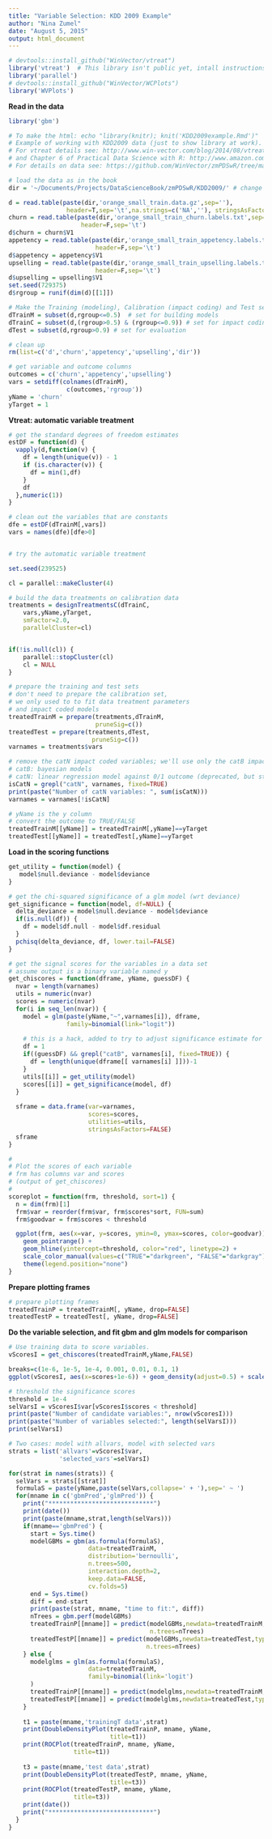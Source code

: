 ```yaml
---
title: "Variable Selection: KDD 2009 Example"
author: "Nina Zumel"
date: "August 5, 2015"
output: html_document
---
```

```r
# devtools::install_github("WinVector/vtreat")
library('vtreat')  # This library isn't public yet, intall instructions: http://www.win-vector.com/blog/2014/08/vtreat-designing-a-package-for-variable-treatment/
library('parallel')
# devtools::install_github("WinVector/WCPlots")
library('WVPlots')

```

**Read in the data**

```r
library('gbm')

# To make the html: echo "library(knitr); knit('KDD2009example.Rmd')" | R --vanilla ; pandoc KDD2009example.md -o KDD2009example.html
# Example of working with KDD2009 data (just to show library at work).
# For vtreat details see: http://www.win-vector.com/blog/2014/08/vtreat-designing-a-package-for-variable-treatment/
# and Chapter 6 of Practical Data Science with R: http://www.amazon.com/Practical-Data-Science/dp/1617291560
# For details on data see: https://github.com/WinVector/zmPDSwR/tree/master/KDD2009

# load the data as in the book
dir = '~/Documents/Projects/DataScienceBook/zmPDSwR/KDD2009/' # change this path to match your directory structure

d = read.table(paste(dir,'orange_small_train.data.gz',sep=''),
                header=T,sep='\t',na.strings=c('NA',''), stringsAsFactors=FALSE)
churn = read.table(paste(dir,'orange_small_train_churn.labels.txt',sep=''),
                    header=F,sep='\t')
d$churn = churn$V1
appetency = read.table(paste(dir,'orange_small_train_appetency.labels.txt',sep=''),
                        header=F,sep='\t')
d$appetency = appetency$V1
upselling = read.table(paste(dir,'orange_small_train_upselling.labels.txt',sep=''),
                        header=F,sep='\t')
d$upselling = upselling$V1
set.seed(729375)
d$rgroup = runif(dim(d)[[1]])

# Make the Training (modeling), Calibration (impact coding) and Test sets
dTrainM = subset(d,rgroup<=0.5)  # set for building models
dTrainC = subset(d,(rgroup>0.5) & (rgroup<=0.9)) # set for impact coding
dTest = subset(d,rgroup>0.9) # set for evaluation

# clean up
rm(list=c('d','churn','appetency','upselling','dir'))

# get variable and outcome columns
outcomes = c('churn','appetency','upselling')
vars = setdiff(colnames(dTrainM),
                c(outcomes,'rgroup'))
yName = 'churn'
yTarget = 1
```

**Vtreat: automatic variable treatment**

```r

# get the standard degrees of freedom estimates
estDF = function(d) {
  vapply(d,function(v) {
    df = length(unique(v)) - 1
    if (is.character(v)) {
      df = min(1,df)
    }
    df
  },numeric(1))
}

# clean out the variables that are constants
dfe = estDF(dTrainM[,vars])
vars = names(dfe)[dfe>0]


# try the automatic variable treatment

set.seed(239525)

cl = parallel::makeCluster(4)

# build the data treatments on calibration data
treatments = designTreatmentsC(dTrainC,
    vars,yName,yTarget,
    smFactor=2.0,
    parallelCluster=cl)


if(!is.null(cl)) {
    parallel::stopCluster(cl)
    cl = NULL
}

# prepare the training and test sets
# don't need to prepare the calibration set,
# we only used to to fit data treatment parameters
# and impact coded models
treatedTrainM = prepare(treatments,dTrainM,
                        pruneSig=c())
treatedTest = prepare(treatments,dTest,
                       pruneSig=c())
varnames = treatments$vars

# remove the catN impact coded variables; we'll use only the catB impact coded variable
# catB: bayesian models
# catN: linear regression model against 0/1 outcome (deprecated, but still there)
isCatN = grepl("catN", varnames, fixed=TRUE)
print(paste("Number of catN variables: ", sum(isCatN)))
varnames = varnames[!isCatN]

# yName is the y column
# convert the outcome to TRUE/FALSE
treatedTrainM[[yName]] = treatedTrainM[,yName]==yTarget
treatedTest[[yName]] = treatedTest[,yName]==yTarget

```

**Load in the scoring functions**

```r

get_utility = function(model) {
   model$null.deviance - model$deviance
}

# get the chi-squared significance of a glm model (wrt deviance)
get_significance = function(model, df=NULL) {
  delta_deviance = model$null.deviance - model$deviance
  if(is.null(df)) {
    df = model$df.null - model$df.residual
  }
  pchisq(delta_deviance, df, lower.tail=FALSE)
}

# get the signal scores for the variables in a data set
# assume output is a binary variable named y
get_chiscores = function(dframe, yName, guessDF) {
  nvar = length(varnames)
  utils = numeric(nvar)
  scores = numeric(nvar)
  for(i in seq_len(nvar)) {
    model = glm(paste(yName,"~",varnames[i]), dframe,
                family=binomial(link="logit"))
    
    # this is a hack, added to try to adjust significance estimate for catB vars
    df = 1
    if((guessDF) && grepl("catB", varnames[i], fixed=TRUE)) {
      df = length(unique(dframe[[ varnames[i] ]]))-1
    }
    utils[[i]] = get_utility(model)
    scores[[i]] = get_significance(model, df)
  }
  
  sframe = data.frame(var=varnames,
                      scores=scores,
                      utilities=utils,
                      stringsAsFactors=FALSE)
  sframe
}

#
# Plot the scores of each variable
# frm has columns var and scores
# (output of get_chiscores)
#
scoreplot = function(frm, threshold, sort=1) {
  n = dim(frm)[1]
  frm$var = reorder(frm$var, frm$scores*sort, FUN=sum)
  frm$goodvar = frm$scores < threshold

  ggplot(frm, aes(x=var, y=scores, ymin=0, ymax=scores, color=goodvar)) +
    geom_pointrange() +
    geom_hline(yintercept=threshold, color="red", linetype=2) +
    scale_color_manual(values=c("TRUE"="darkgreen", "FALSE"="darkgray")) +
    theme(legend.position="none")
}

```

**Prepare plotting frames**

```r
# prepare plotting frames
treatedTrainP = treatedTrainM[, yName, drop=FALSE]
treatedTestP = treatedTest[, yName, drop=FALSE]
```

**Do the variable selection, and fit gbm and glm models for comparison**

```r
# Use training data to score variables.
vScoresI = get_chiscores(treatedTrainM,yName,FALSE) 

breaks=c(1e-6, 1e-5, 1e-4, 0.001, 0.01, 0.1, 1)
ggplot(vScoresI, aes(x=scores+1e-6)) + geom_density(adjust=0.5) + scale_x_log10("scores", breaks=breaks)

# threshold the significance scores
threshold = 1e-4
selVarsI = vScoresI$var[vScoresI$scores < threshold]
print(paste("Number of candidate variables:", nrow(vScoresI)))
print(paste("Number of variables selected:", length(selVarsI)))
print(selVarsI)

# Two cases: model with allvars, model with selected vars
strats = list('allvars'=vScoresI$var,
              'selected_vars'=selVarsI)

for(strat in names(strats)) {
  selVars = strats[[strat]]
  formulaS = paste(yName,paste(selVars,collapse=' + '),sep=' ~ ')
  for(mname in c('gbmPred','glmPred')) {
    print("*****************************")
    print(date())
    print(paste(mname,strat,length(selVars)))
    if(mname=='gbmPred') {
      start = Sys.time()
      modelGBMs = gbm(as.formula(formulaS),
                      data=treatedTrainM,
                      distribution='bernoulli',
                      n.trees=500,
                      interaction.depth=2,
                      keep.data=FALSE,
                      cv.folds=5)
      end = Sys.time()
      diff = end-start
      print(paste(strat, mname, "time to fit:", diff))
      nTrees = gbm.perf(modelGBMs)
      treatedTrainP[[mname]] = predict(modelGBMs,newdata=treatedTrainM,type='response',
                                       n.trees=nTrees) 
      treatedTestP[[mname]] = predict(modelGBMs,newdata=treatedTest,type='response',
                                      n.trees=nTrees)
    } else {
      modelglms = glm(as.formula(formulaS),
                      data=treatedTrainM,
                      family=binomial(link='logit')
      )
      treatedTrainP[[mname]] = predict(modelglms,newdata=treatedTrainM,type='response')
      treatedTestP[[mname]] = predict(modelglms,newdata=treatedTest,type='response')
    }
    
    t1 = paste(mname,'trainingT data',strat)
    print(DoubleDensityPlot(treatedTrainP, mname, yName, 
                            title=t1))
    print(ROCPlot(treatedTrainP, mname, yName, 
                  title=t1))
    
    t3 = paste(mname,'test data',strat)
    print(DoubleDensityPlot(treatedTestP, mname, yName, 
                            title=t3))
    print(ROCPlot(treatedTestP, mname, yName, 
                  title=t3))
    print(date())
    print("*****************************")
  }
}
   
```
